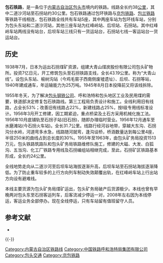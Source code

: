 {{Refimprove|time=2022-01-31T01:08:19+00:00}}
{{Infobox rail system-route
|rail_name=包石铁路
|other_name=
|name_bgcolor=
|min_width=
|box_width=
|style=
|banner_color=blue
|sec_banner_color=
|third_banner_color=
|logo_filename=
|logo_width=
|logo_bgcolor=
|logo_alt=
|logo_note=
|image=
|imageSize=
|caption=
|code_name=
|locale={{CHN}}[[内蒙古自治区|内蒙古自治区]][[包头市|包头市]]
|service_type=
|status=
|network=
|stations=5
|start=[[包头东站|包头东站]]、[[石拐站|石拐站]]
|lines=
|main_route=
|secondary_route=
|branch_route=
|standard=
|character=
|other_systems=
|main_stations=
|constructor=
|system_length=38 km
|length_in_operation=
|total_length=
|tracklength=
|track=1（[[单线铁路|单线铁路]]）
|average_station_distance=
|max_speed=
|orbital_plane=
|track_gauge={{standard gauge}}（[[标准轨|标准轨]]）
|distance_between_mainlines=
|min_radius=
|max_grade=
|elevation=
|control=
|block_signal=
|engine=
|electrified=
|rollingstock=
|fleet_size=
|begin_operation=
|end_operation=
|operation_note=
|open_operation=
|time_first=
|time_last=
|ridership=
|owner=
|operator=
|franchise=
|hq=
|key_person=
|website=
|route_map={{bs-map|inline=1|map=
CONTg\\~~ ~~ ~~ ~~{{RoutemapRoute|Licon=u|[[京包铁路|京包铁路]]往[[北京站|北京]]方向}}
BHF\\~~0~~[[包头东站|包头东站]]
ABZgl\CONTfq\~~ ~~ ~~ ~~{{RoutemapRoute|Licon=r|[[京包铁路|京包铁路]]往[[包头站|包头]]方向}}
ABZgl+l\HSTq\STR+r~~8~~[[二道沙河站|二道沙河站]]
STR\\CONTf~~ ~~ ~~ ~~{{RoutemapRoute|Licon=d|[[包环铁路|包环铁路]]往[[包头站|包头]]方向}}
HST\\~~20~~[[红峰岭站|红峰岭站]]
HST\\~~28~~[[后坝站|后坝站]]
eABZgl+l\exHSTq\exENDEeq~~ ~~[[水磨滩站|水磨滩站]]
STR\\~~ ~~ ~~{{nowrap|已废弃，原铁路尽头到此}}
HST\\~~38~~[[石拐站|石拐站]]
ENDEe\\~~ ~~ ~~铁路尽头
}}
}}
'''包石铁路'''，是一条位于[[内蒙古自治区|内蒙古自治区]][[包头市|包头市]]境内的铁路。线路全长约38[[公里|公里]]，其中二道沙河站至石拐站约30公里。包石铁路通过包环铁路与[[京包铁路|京包铁路]]、[[包兰铁路|包兰铁路]]等铁路干线相连，包石铁路全线共有车站5座，其中两座车站为包环线车站，分别为包头东站和二道沙河站，其他三座车站为红峰岭站、后坝站、石拐站。其中红峰岭车站两线没有站台，后坝车站三线只有一货运站台，石拐站七线一客运站台一货运站台。
==历史==
1938年7月，日本为运出石拐煤矿资源，组建大青山煤炭股份有限公司包头矿物所。投资7亿日元，开工修筑包头至石拐铁路支线，全长43.19公里。称为“大青山线”。设包头东站、榆树沟站（今鸡毛窑子西南侧废墟遗址）、后坝、石拐等站，1940年建成通车，年运输能力为25万吨。1945年8月日本投降前又将该线拆除。

1955年冬天，为了解决[[包头钢铁公司|包头钢铁公司]]、呼和浩特和包头地区工业及民用煤的需要，铁道部决定修复包石铁路线。第三工程局负责设计和施工。全线利用旧有线路，占全长53%；改善旧有线路占22%，新建线路占25%，按I级专用线标准设计。1956年3月开工修建，因工期紧迫，重点桥梁及土石方采用机械化施工法。1956年10月底铺轨至石拐子站(旧石拐)，随即办理临时营业。1956年12月通车至水磨滩站(今石拐火车站)。全长31.7公里。线路行经河谷地带，穿越大东沟、石拐沟分水岭，河道弯多水急，线路随河就弯，逢沟设桥，桥涵数量达到每公里4座，半径250米的曲线占到总长度的30%。1955年至1963年，由包头矿务局投资1513万元，包头铁路筑路队和包头矿务局铁路维修队施工，修建的大磁、大发、白狐沟、五当沟、化工厂铁路专用线及石拐编组站相继完成，至此，石拐矿区铁路基本形成，全长约24公里。

全线地势走向从二道沙河至后坝车站海拔逐渐升高，后坝车站至石拐站海拔逐渐降低。为了防止重车较多的上行方向列车制动失效颠覆出轨，在红峰岭车站上行出站方向设有避难线。

本线主要货源为包头矿务局煤矿运出，包头矿务局破产后货源极少。本线也曾有早晚两对包头东至石拐客运列车，后客流减少停运一对，2008年左右因为本线停运，客运业务全部停办。现在全线停运，只有车站留有值班留守人员。

== 参考文献 ==
* {{cite book|authors=马千里、王开济 |title=《中国铁路建筑编年简史（1881-1981）》|location=北京|publisher=中国铁道出版社|year=1983}}

{{-}}
{{包石铁路}}
{{中国铁路|nocat}}

[[Category:内蒙古自治区铁路线|Category:内蒙古自治区铁路线]]
[[Category:中国铁路呼和浩特局集团有限公司|Category:中国铁路呼和浩特局集团有限公司]]
[[Category:包头交通|Category:包头交通]]
[[Category:京包铁路|Category:京包铁路]]